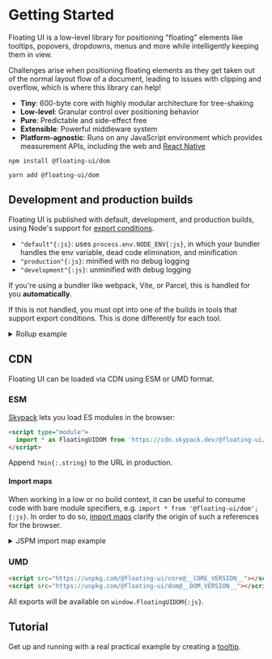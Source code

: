 
# Getting Started

Floating UI is a low-level library for positioning "floating"
elements like tooltips, popovers, dropdowns, menus and more while
intelligently keeping them in view.

Challenges arise when positioning floating elements as they get
taken out of the normal layout flow of a document, leading to
issues with clipping and overflow, which is where this library
can help!

- **Tiny**: 600-byte core with highly modular architecture for
  tree-shaking
- **Low-level**: Granular control over positioning behavior
- **Pure**: Predictable and side-effect free
- **Extensible**: Powerful middleware system
- **Platform-agnostic**: Runs on any JavaScript environment which
  provides measurement APIs, including the web and
  [React Native](/docs/react-native)

```shell
npm install @floating-ui/dom
```

```shell
yarn add @floating-ui/dom
```

## Development and production builds

Floating UI is published with default, development, and
production builds, using Node's support for
[export conditions](https://nodejs.org/api/packages.html#packages_conditional_exports).

- `"default"{:js}`: uses `process.env.NODE_ENV{:js}`, in which
  your bundler handles the env variable, dead code elimination,
  and minification
- `"production"{:js}`: minified with no debug logging
- `"development"{:js}`: unminified with debug logging

If you're using a bundler like webpack, Vite, or Parcel, this is
handled for you **automatically**.

If this is not handled, you must opt into one of the builds in
tools that support export conditions. This is done differently
for each tool.

<details>
  <summary>Rollup example</summary>

Using the `@rollup/node-resolve{:.string}` plugin, you can select
the development build with the `exportConditions{:.objectKey}`
option:

```js
import {nodeResolve} from '@rollup/plugin-node-resolve';

export default {
  // ...
  plugins: [
    nodeResolve({
      exportConditions: ['development'],
    }),
  ],
};
```

</details>

## CDN

Floating UI can be loaded via CDN using ESM or UMD format.

### ESM

[Skypack](https://www.skypack.dev/) lets you load ES modules in
the browser:

```html
<script type="module">
  import * as FloatingUIDOM from 'https://cdn.skypack.dev/@floating-ui/dom@__DOM_VERSION__';
</script>
```

Append `?min{:.string}` to the URL in production.

#### Import maps

When working in a low or no build context, it can be useful to
consume code with bare module specifiers, e.g.
`import * from '@floating-ui/dom';{:js}`. In order to do so,
[import maps](https://github.com/WICG/import-maps) clarify the
origin of such a references for the browser.

<details>
<summary>JSPM import map example</summary>

```mdx
<script type="importmap">
  {
    "imports": {
      "@floating-ui/dom": "https://ga.jspm.io/npm:@floating-ui/dom@__DOM_VERSION__/dist/floating-ui.dom.esm.js"
    },
    "scopes": {
      "https://ga.jspm.io/": {
        "@floating-ui/core": "https://ga.jspm.io/npm:@floating-ui/core@__CORE_VERSION__/dist/floating-ui.core.esm.js"
      }
    }
  }
</script>
```

JSPM provides a [generator](https://generator.jspm.io/) for
leveraging this API with their CDN.

</details>

### UMD

```html
<script src="https://unpkg.com/@floating-ui/core@__CORE_VERSION__"></script>
<script src="https://unpkg.com/@floating-ui/dom@__DOM_VERSION__"></script>
```

All exports will be available on `window.FloatingUIDOM{:js}`.

## Tutorial

Get up and running with a real practical example by creating a
[tooltip](/docs/tutorial).
